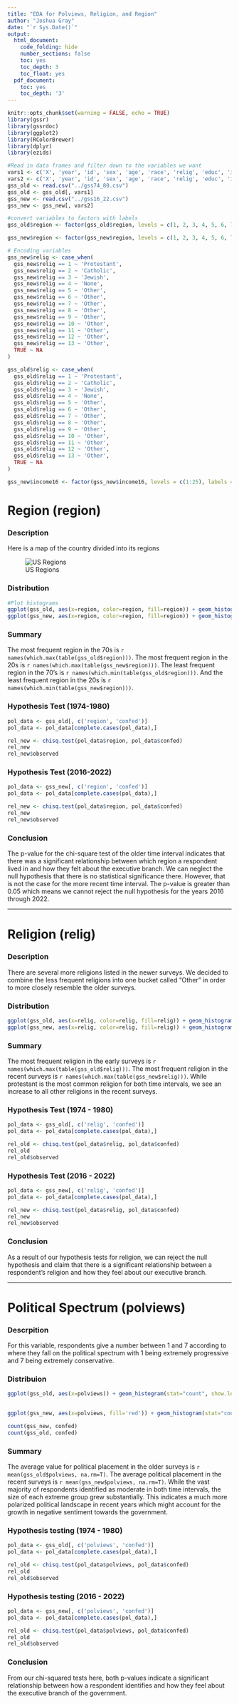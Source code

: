 ```yaml
---
title: "EDA for Polviews, Religion, and Region"
author: "Joshua Gray"
date: "`r Sys.Date()`"
output:
  html_document:
    code_folding: hide
    number_sections: false
    toc: yes
    toc_depth: 3
    toc_float: yes
  pdf_document:
    toc: yes
    toc_depth: '3'
---
```


```r
knitr::opts_chunk$set(warning = FALSE, echo = TRUE)
library(gssr)
library(gssrdoc)
library(ggplot2)
library(RColorBrewer)
library(dplyr)
library(ezids)
```

```r
#Read in data frames and filter down to the variables we want
vars1 <- c('X', 'year', 'id', 'sex', 'age', 'race', 'relig', 'educ', 'income', 'region', 'polviews', 'confed', 'Pres76')
vars2 <- c('X', 'year', 'id', 'sex', 'age', 'race', 'relig', 'educ', 'income16', 'region', 'polviews', 'confed', 'Pres16')
gss_old <- read.csv("../gss74_80.csv")
gss_old <- gss_old[, vars1]
gss_new <- read.csv("../gss16_22.csv")
gss_new <- gss_new[, vars2]
```

```r
#convert variables to factors with labels
gss_old$region <- factor(gss_old$region, levels = c(1, 2, 3, 4, 5, 6, 7, 8, 9), labels = c("new england", "middle atlantic", "east north central", "west north central", "south atlantic", "east south atlantic", "west south central", "mountain", "pacific"))

gss_new$region <- factor(gss_new$region, levels = c(1, 2, 3, 4, 5, 6, 7, 8, 9), labels = c("new england", "middle atlantic", "east north central", "west north central", "south atlantic", "east south atlantic", "west south central", "mountain", "pacific"))
```

```r
# Encoding variables
gss_new$relig <- case_when(
  gss_new$relig == 1 ~ 'Protestant',
  gss_new$relig == 2 ~ 'Catholic',
  gss_new$relig == 3 ~ 'Jewish',
  gss_new$relig == 4 ~ 'None',
  gss_new$relig == 5 ~ 'Other',
  gss_new$relig == 6 ~ 'Other',
  gss_new$relig == 7 ~ 'Other',
  gss_new$relig == 8 ~ 'Other',
  gss_new$relig == 9 ~ 'Other',
  gss_new$relig == 10 ~ 'Other',
  gss_new$relig == 11 ~ 'Other',
  gss_new$relig == 12 ~ 'Other',
  gss_new$relig == 13 ~ 'Other',
  TRUE ~ NA
)

gss_old$relig <- case_when(
  gss_old$relig == 1 ~ 'Protestant',
  gss_old$relig == 2 ~ 'Catholic',
  gss_old$relig == 3 ~ 'Jewish',
  gss_old$relig == 4 ~ 'None',
  gss_old$relig == 5 ~ 'Other',
  gss_old$relig == 6 ~ 'Other',
  gss_old$relig == 7 ~ 'Other',
  gss_old$relig == 8 ~ 'Other',
  gss_old$relig == 9 ~ 'Other',
  gss_old$relig == 10 ~ 'Other',
  gss_old$relig == 11 ~ 'Other',
  gss_old$relig == 12 ~ 'Other',
  gss_old$relig == 13 ~ 'Other',
  TRUE ~ NA
)

gss_new$income16 <- factor(gss_new$income16, levels = c(1:25), labels = c('Low','Low','Low','Low','Low','Low','Low','Low', 'Lower-Middle','Lower-Middle','Lower-Middle','Lower-Middle','Lower-Middle','Lower-Middle','Lower-Middle', 'Middle','Middle','Middle','Middle','Middle', 'Upper-Middle','Upper-Middle', 'High', 'High', 'High'))
```

# Region (region)

### Description

Here is a map of the country divided into its regions

![US Regions](US_Regions.png)

### Distribution

```r
#Plot histograms
ggplot(gss_old, aes(x=region, color=region, fill=region)) + geom_histogram(stat="count") + labs(title = "Region 1974-1980", x="Region")
ggplot(gss_new, aes(x=region, color=region, fill=region)) + geom_histogram(stat="count") + labs(title = "Region 2016-2022", x="Region")
```

### Summary

The most frequent region in the 70s is `r names(which.max(table(gss_old$region)))`. The most frequent region in the 20s is `r names(which.max(table(gss_new$region)))`. The least frequent region in the 70's is `r names(which.min(table(gss_old$region)))`. And the least frequent region in the 20s is `r names(which.min(table(gss_new$region)))`.

### Hypothesis Test (1974-1980)

```r
pol_data <- gss_old[, c('region', 'confed')]
pol_data <- pol_data[complete.cases(pol_data),]

rel_new <- chisq.test(pol_data$region, pol_data$confed)
rel_new
rel_new$observed
```

### Hypothesis Test (2016-2022)

```r
pol_data <- gss_new[, c('region', 'confed')]
pol_data <- pol_data[complete.cases(pol_data),]

rel_new <- chisq.test(pol_data$region, pol_data$confed)
rel_new
rel_new$observed
```

### Conclusion

The p-value for the chi-square test of the older time interval indicates that there was a significant relationship between which region a respondent lived in and how they felt about the executive branch. We can neglect the null hypothesis that there is no statistical significance there. However, that is not the case for the more recent time interval. The p-value is greater than 0.05 which means we cannot reject the null hypothesis for the years 2016 through 2022.

------------------------------------------------------------------------

# Religion (relig)

### Description

There are several more religions listed in the newer surveys. We decided to combine the less frequent religions into one bucket called "Other" in order to more closely resemble the older surveys.

### Distribution

```r
ggplot(gss_old, aes(x=relig, color=relig, fill=relig)) + geom_histogram(stat="count") + labs(title = "Religion 1974-1980", x="Religion")
ggplot(gss_new, aes(x=relig, color=relig, fill=relig)) + geom_histogram(stat="count") + labs(title = "Religion 2016-2022", x="Religion")
```

### Summary

The most frequent religion in the early surveys is `r names(which.max(table(gss_old$relig)))`. The most frequent religion in the recent surveys is `r names(which.max(table(gss_new$relig)))`. While protestant is the most common religion for both time intervals, we see an increase to all other religions in the recent surveys.

### Hypothesis Test (1974 - 1980)

```r
pol_data <- gss_old[, c('relig', 'confed')]
pol_data <- pol_data[complete.cases(pol_data),]

rel_old <- chisq.test(pol_data$relig, pol_data$confed)
rel_old
rel_old$observed
```

### Hypothesis Test (2016 - 2022)

```r
pol_data <- gss_new[, c('relig', 'confed')]
pol_data <- pol_data[complete.cases(pol_data),]

rel_new <- chisq.test(pol_data$relig, pol_data$confed)
rel_new
rel_new$observed
```

### Conclusion

As a result of our hypothesis tests for religion, we can reject the null hypothesis and claim that there is a significant relationship between a respondent's religion and how they feel about our executive branch.

------------------------------------------------------------------------

# Political Spectrum (polviews)

### Descrpition

For this variable, respondents give a number between 1 and 7 according to where they fall on the political spectrum with 1 being extremely progressive and 7 being extremely conservative.

### Distribuion

```r
ggplot(gss_old, aes(x=polviews)) + geom_histogram(stat="count", show.legend = F) + labs(title = "Polviews 2016-2022", x="Political Lean")

            
ggplot(gss_new, aes(x=polviews, fill='red')) + geom_histogram(stat="count", show.legend = F) + labs(title = "Polviews 2016-2022", x="Political Lean")
```

```r
count(gss_new, confed)
count(gss_old, confed)
```



### Summary

The average value for political placement in the older surveys is `r mean(gss_old$polviews, na.rm=T)`. The average political placement in the recent surveys is `r mean(gss_new$polviews, na.rm=T)`. While the vast majority of respondents identified as moderate in both time intervals, the size of each extreme group grew substantially. This indicates a much more polarized political landscape in recent years which might account for the growth in negative sentiment towards the government.

### Hypothesis testing (1974 - 1980)

```r
pol_data <- gss_old[, c('polviews', 'confed')]
pol_data <- pol_data[complete.cases(pol_data),]

rel_old <- chisq.test(pol_data$polviews, pol_data$confed)
rel_old
rel_old$observed
```

### Hypothesis testing (2016 - 2022)

```r
pol_data <- gss_new[, c('polviews', 'confed')]
pol_data <- pol_data[complete.cases(pol_data),]

rel_old <- chisq.test(pol_data$polviews, pol_data$confed)
rel_old
rel_old$observed
```

### Conclusion

From our chi-squared tests here, both p-values indicate a significant relationship between how a respondent identifies and how they feel about the executive branch of the government.
